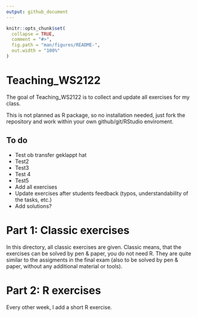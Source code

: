 ```yaml
---
output: github_document
---
```


<!-- README.md is generated from README.Rmd. Please edit that file -->

```r
knitr::opts_chunk$set(
  collapse = TRUE,
  comment = "#>",
  fig.path = "man/figures/README-",
  out.width = "100%"
)
```

# Teaching_WS2122

<!-- badges: start -->
<!-- badges: end -->

The goal of Teaching_WS2122 is to collect and update all exercises for my class. 

This is not planned as R package, so no installation needed, just fork the repository and work within your own github/git/RStudio enviroment. 

## To do

* Test ob transfer geklappt hat
* Test2
* Test3
* Test 4
* Test5
* Add all exercises
* Update exercises after students feedback (typos, understandability of the tasks, etc.)
* Add solutions?

# Part 1: Classic exercises
In this directory, all classic exercises are given. Classic means, that the exercises can be solved by pen & paper, you do not need R. They are quite similar to the assigments in the final exam (also to be solved by pen & paper, without any additional material or tools). 

# Part 2: R exercises

Every other week, I add a short R exercise.

